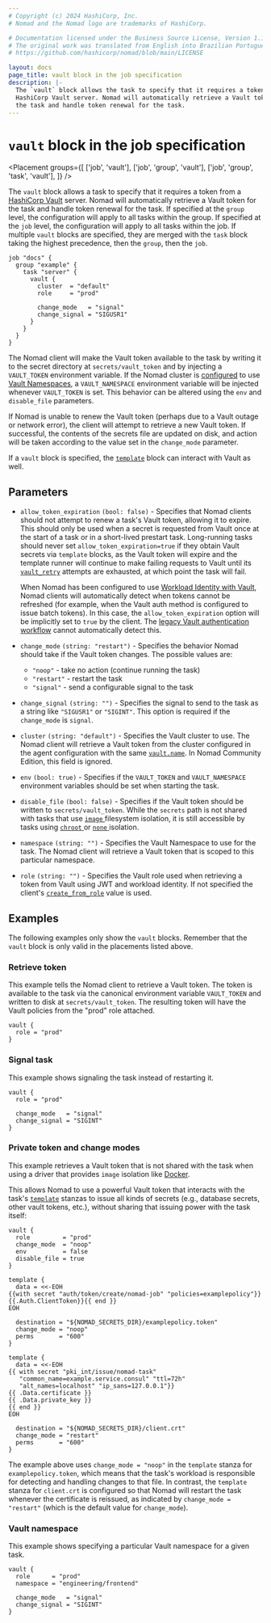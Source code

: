 ```yaml
---
# Copyright (c) 2024 HashiCorp, Inc.
# Nomad and the Nomad logo are trademarks of HashiCorp.

# Documentation licensed under the Business Source License, Version 1.1.
# The original work was translated from English into Brazilian Portuguese.
# https://github.com/hashicorp/nomad/blob/main/LICENSE

layout: docs
page_title: vault block in the job specification
description: |-
  The `vault` block allows the task to specify that it requires a token from a
  HashiCorp Vault server. Nomad will automatically retrieve a Vault token for
  the task and handle token renewal for the task.
---
```


# `vault` block in the job specification

<Placement
  groups={[
    ['job', 'vault'],
    ['job', 'group', 'vault'],
    ['job', 'group', 'task', 'vault'],
  ]}
/>

The `vault` block allows a task to specify that it requires a token from a
[HashiCorp Vault][vault] server. Nomad will automatically retrieve a Vault token
for the task and handle token renewal for the task. If specified at the `group`
level, the configuration will apply to all tasks within the group. If specified
at the `job` level, the configuration will apply to all tasks within the job. If
multiple `vault` blocks are specified, they are merged with the `task` block
taking the highest precedence, then the `group`, then the `job`.

```hcl
job "docs" {
  group "example" {
    task "server" {
      vault {
        cluster  = "default"
        role     = "prod"

        change_mode   = "signal"
        change_signal = "SIGUSR1"
      }
    }
  }
}
```

The Nomad client will make the Vault token available to the task by writing it
to the secret directory at `secrets/vault_token` and by injecting a `VAULT_TOKEN`
environment variable. If the Nomad cluster is [configured](/nomad/docs/configuration/vault#namespace)
to use [Vault Namespaces](/vault/docs/enterprise/namespaces),
a `VAULT_NAMESPACE` environment variable will be injected whenever `VAULT_TOKEN` is set.
This behavior can be altered using the `env` and `disable_file` parameters.

If Nomad is unable to renew the Vault token (perhaps due to a Vault outage or
network error), the client will attempt to retrieve a new Vault token. If successful, the
contents of the secrets file are updated on disk, and action will be taken
according to the value set in the `change_mode` parameter.

If a `vault` block is specified, the [`template`][template] block can interact
with Vault as well.

## Parameters

- `allow_token_expiration` `(bool: false)` - Specifies that Nomad clients should
  not attempt to renew a task's Vault token, allowing it to expire. This should
  only be used when a secret is requested from Vault once at the start of a task
  or in a short-lived prestart task. Long-running tasks should never set
  `allow_token_expiration=true` if they obtain Vault secrets via `template`
  blocks, as the Vault token will expire and the template runner will continue
  to make failing requests to Vault until its [`vault_retry`][] attempts are
  exhausted, at which point the task will fail.

  When Nomad has been configured to use [Workload Identity with Vault][], Nomad
  clients will automatically detect when tokens cannot be refreshed (for
  example, when the Vault auth method is configured to issue batch tokens). In
  this case, the `allow_token_expiration` option will be implicitly set to
  `true` by the client. The [legacy Vault authentication workflow][] cannot
  automatically detect this.

- `change_mode` `(string: "restart")` - Specifies the behavior Nomad should take
  if the Vault token changes. The possible values are:

  - `"noop"` - take no action (continue running the task)
  - `"restart"` - restart the task
  - `"signal"` - send a configurable signal to the task

- `change_signal` `(string: "")` - Specifies the signal to send to the task as a
  string like `"SIGUSR1"` or `"SIGINT"`. This option is required if the
  `change_mode` is `signal`.

- `cluster` `(string: "default")` <EnterpriseAlert inline/> - Specifies the
  Vault cluster to use. The Nomad client will retrieve a Vault token from the
  cluster configured in the agent configuration with the same
  [`vault.name`][]. In Nomad Community Edition, this field is ignored.

- `env` `(bool: true)` - Specifies if the `VAULT_TOKEN` and `VAULT_NAMESPACE`
  environment variables should be set when starting the task.

- `disable_file` `(bool: false)` - Specifies if the Vault token should be
  written to `secrets/vault_token`.
  <Warning>
    While the <code>secrets</code> path is not shared with tasks that
    use <a href="/nomad/docs/concepts/filesystem#image-isolation">
      <code>image</code>
    </a> filesystem isolation, it is still accessible by tasks using <a href="/nomad/docs/concepts/filesystem#chroot-isolation">
      <code>chroot</code>
    </a> or <a href="/nomad/docs/concepts/filesystem#none-isolation"><code>none</code>
    </a> isolation.
  </Warning>

- `namespace` `(string: "")` <EnterpriseAlert inline/> - Specifies the Vault Namespace
  to use for the task. The Nomad client will retrieve a Vault token that is scoped to
  this particular namespace.

- `role` `(string: "")` - Specifies the Vault role used when retrieving a token
  from Vault using JWT and workload identity. If not specified the client's
  [`create_from_role`][] value is used.

## Examples

The following examples only show the `vault` blocks. Remember that the
`vault` block is only valid in the placements listed above.

### Retrieve token

This example tells the Nomad client to retrieve a Vault token. The token is
available to the task via the canonical environment variable `VAULT_TOKEN` and
written to disk at `secrets/vault_token`. The resulting token will have the
Vault policies from the "prod" role attached.

```hcl
vault {
  role = "prod"
}
```

### Signal task

This example shows signaling the task instead of restarting it.

```hcl
vault {
  role = "prod"

  change_mode   = "signal"
  change_signal = "SIGINT"
}
```

### Private token and change modes

This example retrieves a Vault token that is not shared with the task when using
a driver that provides `image` isolation like [Docker][docker].

This allows Nomad to use a powerful Vault token that interacts with the task's
[`template`][template] stanzas to issue all kinds of secrets (e.g., database
secrets, other vault tokens, etc.), without sharing that issuing power with
the task itself:

```hcl
vault {
  role         = "prod"
  change_mode  = "noop"
  env          = false
  disable_file = true
}

template {
  data = <<-EOH
{{with secret "auth/token/create/nomad-job" "policies=examplepolicy"}}{{.Auth.ClientToken}}{{ end }}
EOH

  destination = "${NOMAD_SECRETS_DIR}/examplepolicy.token"
  change_mode = "noop"
  perms       = "600"
}

template {
  data = <<-EOH
{{ with secret "pki_int/issue/nomad-task"
   "common_name=example.service.consul" "ttl=72h"
   "alt_names=localhost" "ip_sans=127.0.0.1"}}
{{ .Data.certificate }}
{{ .Data.private_key }}
{{ end }}
EOH

  destination = "${NOMAD_SECRETS_DIR}/client.crt"
  change_mode = "restart"
  perms       = "600"
}
```

The example above uses `change_mode = "noop"` in the `template` stanza for
`examplepolicy.token`, which means that the task's workload is responsible for
detecting and handling changes to that file. In contrast, the `template` stanza
for `client.crt` is configured so that Nomad will restart the task whenever
the certificate is reissued, as indicated by `change_mode = "restart"`
(which is the default value for `change_mode`).


### Vault namespace

This example shows specifying a particular Vault namespace for a given task.

<EnterpriseAlert />

```hcl
vault {
  role      = "prod"
  namespace = "engineering/frontend"

  change_mode   = "signal"
  change_signal = "SIGINT"
}
```

[`create_from_role`]: /nomad/docs/configuration/vault#create_from_role
[docker]: /nomad/docs/drivers/docker "Docker Driver"
[restart]: /nomad/docs/job-specification/restart "Nomad restart Job Specification"
[template]: /nomad/docs/job-specification/template "Nomad template Job Specification"
[vault]: https://www.vaultproject.io/ "Vault by HashiCorp"
[`vault.name`]: /nomad/docs/configuration/vault#name
[`vault_retry`]: /nomad/docs/configuration/client#vault_retry
[Workload Identity with Vault]: /nomad/docs/integrations/vault/acl#nomad-workload-identities
[legacy Vault authentication workflow]: /nomad/docs/v1.8.x/integrations/vault/acl#authentication-without-workload-identity-legacy
